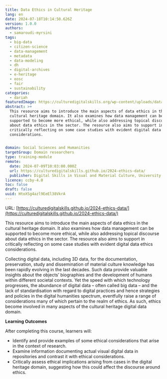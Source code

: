 ```yaml
---
title: Data Ethics in Cultural Heritage
lang: en
date: 2024-07-18T10:14:50.626Z
version: 1.0.0
authors:
  - samaroudi-myrsini
tags:
  - big-data
  - citizen-science
  - data-management
  - metadata
  - data-modeling
  - dh
  - digital-archives
  - e-heritage
  - eosc
  - fair
  - sustainability
categories:
  - dariah
featuredImage: https://culturedigitalskills.org/wp-content/uploads/dataethics_poster.png
abstract: >+
  This resource aims to introduce the main aspects of data ethics in the
  cultural heritage domain. It also examines how data management can be
  supported to become more ethical, while also addressing topical discourse
  about data ethics in the sector. The resource also aims to support in
  critically reflecting on some case studies with evident digital data ethics
  considerations.


domain: Social Sciences and Humanities
targetGroup: Domain researchers
type: training-module
remote:
  date: 2024-07-09T10:03:00.000Z
  url: https://culturedigitalskills.github.io/2024-ethics-data/
  publisher: Digital Skills in Visual and Material Culture, University of Brighton
licence: ccby-4.0
toc: false
draft: false
uuid: HtoXSg4azl9EeEl38VkrA
---
```

URL: [https://culturedigitalskills.github.io/2024-ethics-data/](https://culturedigitalskills.github.io/2024-ethics-data/)

This resource aims to introduce the main aspects of data ethics in the cultural heritage domain. It also examines how data management can be supported to become more ethical, while also addressing topical discourse about data ethics in the sector. The resource also aims to support in critically reflecting on some case studies with evident digital data ethics considerations. 

Collecting digital data, including 3D data, for the documentation, preservation, study and dissemination of material culture knowledge has been rapidly evolving in the last decades. Such data provide valuable insights about the objects’ biographies and the development of humans within different societal contexts. Yet the speed with which technology progresses, the abundance of digital data – often called big data – and the lack of standardisation with regard to digital practices and hence strategies and policies in the digital humanities spectrum, eventfully raise a range of considerations many of which pertain to the realm of ethics. As such, ethics become involved in many aspects of the cultural heritage digital data domain. 

**Learning Outcomes**

After completing this course, learners will:

- Identify and provide examples of some ethical considerations that arise in the context of research.
- Examine information documenting actual visual digital data in repositories and contrast it with ethical considerations.
- Critically assess ethical implications arising from cases in the digital heritage domain, suggesting how this could affect the discourse around ethics.

<ExternalResource title="Interested in learning more?" subtitle="Data Ethics in Cultural Heritage" url="https://culturedigitalskills.github.io/2024-ethics-data/" />
